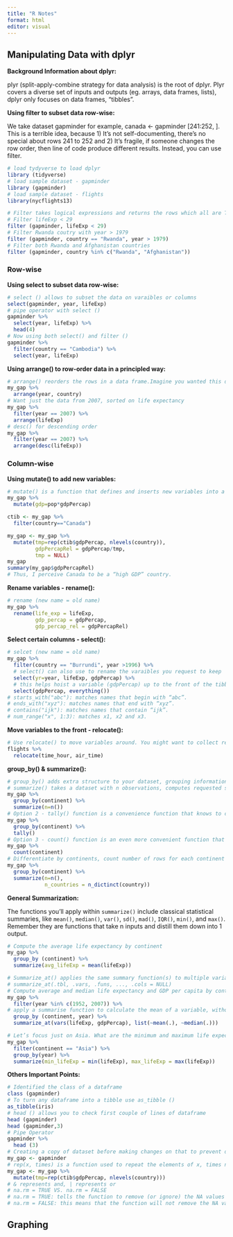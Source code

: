 ```yaml
---
title: "R Notes"
format: html
editor: visual
---
```


## Manipulating Data with dplyr

**Background Information about dplyr:**

plyr (split-apply-combine strategy for data analysis) is the root of dplyr. Plyr covers a diverse set of inputs and outputs (eg. arrays, data frames, lists), dplyr only focuses on data frames, "tibbles".

**Using filter to subset data row-wise:**

We take dataset gapminder for example, canada \<- gapminder \[241:252, \]. This is a terrible idea, because 1) It's not self-documenting, there's no special about rows 241 to 252 and 2) It's fragile, if someone changes the row order, then line of code produce different results. Instead, you can use filter.

```r
# load tydyverse to load dplyr
library (tidyverse)
# load sample dataset - gapminder
library (gapminder)
# load sample dataset - flights
library(nycflights13)
```

```r
# Filter takes logical expressions and returns the rows which all are TRUE
# Filter lifeExp < 29
filter (gapminder, lifeExp < 29)
# Filter Rwanda coutry with year > 1979
filter (gapminder, country == "Rwanda", year > 1979)
# Filter both Rwanda and Afghanistan countries
filter (gapminder, country %in% c("Rwanda", "Afghanistan"))
```

### Row-wise

**Using select to subset data row-wise:**

```r
# select () allows to subset the data on varaibles or columns
select(gapminder, year, lifeExp)
# pipe operator with select ()
gapminder %>%
  select(year, lifeExp) %>%
  head(4)
# Now using both select() and filter ()
gapminder %>%
  filter(country == "Cambodia") %>%
  select(year, lifeExp)
```

**Using arrange() to row-order data in a principled way:**

```r
# arrange() reorders the rows in a data frame.Imagine you wanted this data ordered by year then country, as opposed to by country then year.
my_gap %>%
  arrange(year, country)
# Want just the data from 2007, sorted on life expectancy
my_gap %>%
  filter(year == 2007) %>%
  arrange(lifeExp)
# desc() for descending order
my_gap %>%
  filter(year == 2007) %>%
  arrange(desc(lifeExp))
```

### Column-wise

**Using mutate() to add new variables:**

```r
# mutate() is a function that defines and inserts new variables into a tibble
my_gap %>%
  mutate(gdp=pop*gdpPercap)

ctib <- my_gap %>%
  filter(country=="Canada")

my_gap <- my_gap %>%
  mutate(tmp=rep(ctib$gdpPercap, nlevels(country)),
         gdpPercapRel = gdpPercap/tmp,
         tmp = NULL)
my_gap
summary(my_gap$gdpPercapRel)
# Thus, I perceive Canada to be a “high GDP” country. 
```

**Rename variables - rename():**

```r
# rename (new name = old name)
my_gap %>%
  rename(life_exp = lifeExp,
         gdp_percap = gdpPercap,
         gdp_percap_rel = gdpPercapRel)

```

**Select certain columns - select():**

```r
# selcet (new name = old name)
my_gap %>%
  filter(country == "Burrundi", year >1996) %>%
  # select() can also use to rename the varaibles you request to keep
  select(yr=year, lifeExp, gdpPercap) %>%
  # this helps hoist a variable (gdpPercap) up to the front of the tibble.
  select(gdpPercap, everything())
# starts_with("abc"): matches names that begin with “abc”.
# ends_with("xyz"): matches names that end with “xyz”.
# contains("ijk"): matches names that contain “ijk”.
# num_range("x", 1:3): matches x1, x2 and x3.
```

**Move variables to the front - relocate():**

```r
# Use relocate() to move variables around. You might want to collect related variables together or move important variables to the front.
flights %>%
  relocate(time_hour, air_time)
```

**group_by() & summarize():**

```r
# group_by() adds extra structure to your dataset, grouping information which lays the groundwork for computations within the groups
# summarize() takes a dataset with n observations, computes requested summaries, and return a dataset with 1 observation 
my_gap %>%
  group_by(continent) %>%
  summarize(n=n())
# Option 2 - tally() function is a convenience function that knows to count rows
my_gap %>%
  group_by(continent) %>%
  tally()
# Option 3 - count() function is an even more convenient function that does both grouping and counting.
my_gap %>%
  count(continent)
# Differentiate by continents, count number of rows for each continent as n by using n() and count how many distinct countries in each continent as n_countries by using n_dictinct()
my_gap %>%
  group_by(continent) %>%
  summarize(n=n(),
            n_countries = n_dictinct(country))
```

**General Summarization:**

The functions you'll apply within `summarize()` include classical statistical summaries, like `mean()`, `median()`, `var()`, `sd()`, `mad()`, `IQR()`, `min()`, and `max()`. Remember they are functions that take n inputs and distill them down into 1 output.

```r
# Compute the average life expectancy by continent
my_gap %>%
  group_by (continent) %>%
  summarize(avg_lifeExp = mean(lifeExp))

# Summarize_at() applies the same summary function(s) to multiple variables.
# summarize_at(.tbl, .vars, .funs, ..., .cols = NULL)
# Compute average and median life expectancy and GDP per capita by continent by year…but only for 1952 and 2007.
my_gap %>%
  filter(year %in% c(1952, 2007)) %>%
# apply a summarise function to calculate the mean of a variable, without group_by, it will calculate the mean for that variable across the entire dataset. With group_by(continent, year), it calculates the mean for each combination of continent and year separately.
  group_by (continent, year) %>%
  summarize_at(vars(lifeExp, gdpPercap), list(~mean(.), ~median(.)))

# Let’s focus just on Asia. What are the minimum and maximum life expectancies seen by year.
my_gap %>%
  filter(continent == "Asia") %>%
  group_by(year) %>%
  summarize(min_lifeExp = min(lifeExp), max_lifeExp = max(lifeExp))
```

**Others Important Points:**

```r
# Identified the class of a dataframe
class (gapminder)
# To turn any dataframe into a tibble use as_tibble ()
as_tibble(iris)
# head () allows you to check first couple of lines of dataframe
head (gapminder)
head (gapminder,3)
# Pipe Operator  
gapminder %>%
  head (3)
# Creating a copy of dataset before making changes on that to prevent damaging
my_gap <- gapminder
# rep(x, times) is a function used to repeat the elements of x, times number of times.
my_gap <- my_gap %>%
  mutate(tmp=rep(ctib$gdpPercap, nlevels(country)))
# & represents and, | represents or
# na.rm = TRUE VS. na.rm = FALSE
# na.rm = TRUE: tells the function to remove (or ignore) the NA values when performing calculations or operations.
# na.rm = FALSE: this means that the function will not remove the NA values. In many cases, this will result in the function returning NA if there are any NA values in the data. 
```

## Graphing

```r

```
